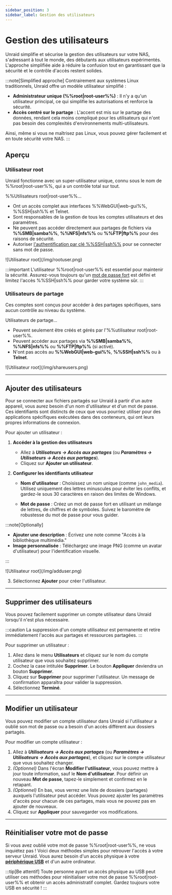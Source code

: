 ```yaml
---
sidebar_position: 3
sidebar_label: Gestion des utilisateurs
---
```



# Gestion des utilisateurs

Unraid simplifie et sécurise la gestion des utilisateurs sur votre NAS, s'adressant à tout le monde, des débutants aux utilisateurs expérimentés. L'approche simplifiée aide à réduire la confusion tout en garantissant que la sécurité et le contrôle d'accès restent solides.

:::note[Simplified approche]
Contrairement aux systèmes Linux traditionnels, Unraid offre un modèle utilisateur simplifié :

- **Administrateur unique (%%root|root-user%%)** : Il n'y a qu'un utilisateur principal, ce qui simplifie les autorisations et renforce la sécurité.
- **Accès centré sur le partage** : L'accent est mis sur le partage des données, rendant cela moins compliqué pour les utilisateurs qui n'ont pas besoin des complexités d'environnements multi-utilisateurs.

Ainsi, même si vous ne maîtrisez pas Linux, vous pouvez gérer facilement et en toute sécurité votre NAS.
:::

## Aperçu

### Utilisateur root

Unraid fonctionne avec un super-utilisateur unique, connu sous le nom de %%root|root-user%%, qui a un contrôle total sur tout.

%%Utilisateurs root|root-user%%...

- Ont un accès complet aux interfaces %%WebGUI|web-gui%%, %%SSH|ssh%% et Telnet.
- Sont responsables de la gestion de tous les comptes utilisateurs et des paramètres.
- Ne peuvent pas accéder directement aux partages de fichiers via **%%SMB|samba%%**, **%%NFS|nfs%%** ou **%%FTP|ftp%%** pour des raisons de sécurité.
- Autoriser [l'authentification par clé %%SSH|ssh%%](../../system-administration/advanced-tools/command-line-interface.mdx#accessing-the-terminal) pour se connecter sans mot de passe.

<div style={{ margin: 'auto', maxWidth: '359px', display: 'flex', flexDirection: 'column', alignItems: 'center' }}>
  ![Utilisateur root](/img/rootuser.png)
</div>

:::important
L'utilisateur %%root|root-user%% est essentiel pour maintenir la sécurité. Assurez-vous toujours qu'un [mot de passe fort](./security-fundamentals.mdx#set-a-strong-root-password) est défini et limitez l'accès %%SSH|ssh%% pour garder votre système sûr.
:::

### Utilisateurs de partage

Ces comptes sont conçus pour accéder à des partages spécifiques, sans aucun contrôle au niveau du système.

Utilisateurs de partage...

- Peuvent seulement être créés et gérés par l'%%utilisateur root|root-user%%.
- Peuvent accéder aux partages via **%%SMB|samba%%**, **%%NFS|nfs%%** ou **%%FTP|ftp%%** (si activé).
- N'ont pas accès au **%%WebGUI|web-gui%%**, **%%SSH|ssh%%** ou à **Telnet**.

<div style={{ margin: 'auto', maxWidth: '359px', display: 'flex', flexDirection: 'column', alignItems: 'center' }}>
  ![Utilisateur root](/img/shareusers.png)
</div>

---

## Ajouter des utilisateurs

Pour se connecter aux fichiers partagés sur Unraid à partir d'un autre appareil, vous aurez besoin d'un nom d'utilisateur et d'un mot de passe. Ces identifiants sont distincts de ceux que vous pourriez utiliser pour des applications spécifiques exécutées dans des conteneurs, qui ont leurs propres informations de connexion.

Pour ajouter un utilisateur :

1. **Accéder à la gestion des utilisateurs**
   - Allez à ***Utilisateurs → Accès aux partages*** (ou ***Paramètres → Utilisateurs → Accès aux partages***).
   - Cliquez sur **Ajouter un utilisateur**.

2. **Configurer les identifiants utilisateur**
   - **Nom d'utilisateur** : Choisissez un nom unique (comme `john_media`). Utilisez uniquement des lettres minuscules pour éviter les conflits, et gardez-le sous 30 caractères en raison des limites de Windows.

   - **Mot de passe** : Créez un mot de passe fort en utilisant un mélange de lettres, de chiffres et de symboles. Suivez le baromètre de robustesse du mot de passe pour vous guider.

:::note\[Optionally]

- **Ajouter une description** : Écrivez une note comme "Accès à la bibliothèque multimédia."
- **Image personnalisée** : Téléchargez une image PNG (comme un avatar d'utilisateur) pour l'identification visuelle.

:::

<div style={{ margin: 'auto', maxWidth: '359px', display: 'flex', flexDirection: 'column', alignItems: 'center' }}>
  ![Utilisateur root](/img/adduser.png)
</div>

3. Sélectionnez **Ajouter** pour créer l'utilisateur.

---

## Supprimer des utilisateurs

Vous pouvez facilement supprimer un compte utilisateur dans Unraid lorsqu'il n'est plus nécessaire.

:::caution
La suppression d'un compte utilisateur est permanente et retire immédiatement l'accès aux partages et ressources partagées.
:::

Pour supprimer un utilisateur :

1. Allez dans le menu **Utilisateurs** et cliquez sur le nom du compte utilisateur que vous souhaitez supprimer.
2. Cochez la case intitulée **Supprimer**. Le bouton **Appliquer** deviendra un bouton **Supprimer**.
3. Cliquez sur **Supprimer** pour supprimer l'utilisateur. Un message de confirmation apparaîtra pour valider la suppression.
4. Sélectionnez **Terminé**.

---

## Modifier un utilisateur

Vous pouvez modifier un compte utilisateur dans Unraid si l'utilisateur a oublié son mot de passe ou a besoin d'un accès différent aux dossiers partagés.

Pour modifier un compte utilisateur :

1. Allez à ***Utilisateurs → Accès aux partages*** (ou ***Paramètres → Utilisateurs → Accès aux partages***), et cliquez sur le compte utilisateur que vous souhaitez changer.
2. *(Optionnel)* Dans l'écran **Modifier l'utilisateur**, vous pouvez mettre à jour toute information, sauf le **Nom d'utilisateur**. Pour définir un nouveau **Mot de passe**, tapez-le simplement et confirmez en le retapant.
3. *(Optionnel)* En bas, vous verrez une liste de dossiers (partages) auxquels l'utilisateur peut accéder. Vous pouvez ajuster les paramètres d'accès pour chacun de ces partages, mais vous ne pouvez pas en ajouter de nouveaux.
4. Cliquez sur **Appliquer** pour sauvegarder vos modifications.

---

## Réinitialiser votre mot de passe

Si vous avez oublié votre mot de passe %%root|root-user%%, ne vous inquiétez pas ! Voici deux méthodes simples pour retrouver l'accès à votre serveur Unraid. Vous aurez besoin d'un accès physique à votre **[périphérique USB](../../system-administration/maintain-and-update/changing-the-flash-device.mdx)** et d'un autre ordinateur.

<Tabs>
  <TabItem value="basique" label="Basique" default>
    <ResetPasswordBasic />
  </TabItem>

  <TabItem value="avancé" label="Avancé">
    <ResetPasswordAdvanced />
  </TabItem>
</Tabs>

:::tip[Be attentif]
Toute personne ayant un accès physique au USB peut utiliser ces méthodes pour réinitialiser votre mot de passe %%root|root-user%% et obtenir un accès administratif complet. Gardez toujours votre USB en sécurité !
:::
